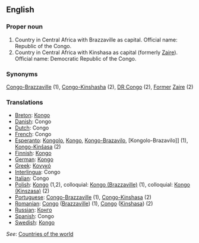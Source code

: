 ==English==

===Proper noun===

# Country in Central Africa with Brazzaville as capital. Official name: Republic of the Congo.
# Country in Central Africa with Kinshasa as capital (formerly [[Zaire]]). Official name: Democratic Republic of the Congo.
===Synonyms===
[[Congo-Brazzaville]] (1), [[Congo-Kinshasha]] (2), [[DR Congo]] (2), [[Former]] [[Zaire]] (2)
===Translations===
*[[Breton]]: [[Kongo]]
*[[Danish]]: Congo
*[[Dutch]]: Congo
*[[French]]: Congo
*[[Esperanto]]: [[Kongolo]], [[Kongo]], [[Kongo-Brazavilo]], [Kongolo-Brazavilo]] (1), [[Kongo-Kinŝasa]] (2)
*[[Finnish]]: [[Kongo]]
*[[German]]: [[Kongo]]
*[[Greek]]: [[Κονγκό]]
*[[Interlingua]]: Congo
*[[Italian]]: Congo
*[[Polish]]: [[Kongo]] (1,2), colloquial: [[Kongo (Brazzaville)]] (1), colloquial: [[Kongo (Kinszasa)]] (2)
*[[Portuguese]]: [[Congo-Brazzaville]] (1), [[Congo-Kinshasa]] (2)
*[[Romanian]]: [[Congo]] ([[Brazzaville]]) (1), [[Congo]] ([[Kinshasa]]) (2)
*[[Russian]]: [[Конго]]
*[[Spanish]]: Congo
*[[Swedish]]: [[Kongo]]

''See'': [[Countries of the world]]